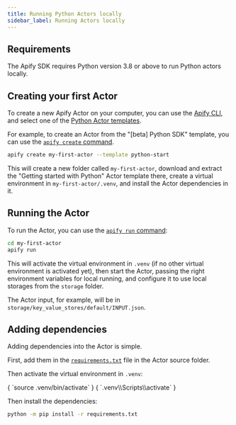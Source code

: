```yaml
---
title: Running Python Actors locally
sidebar_label: Running Actors locally
---
```



## Requirements

The Apify SDK requires Python version 3.8 or above to run Python actors locally.

## Creating your first Actor

To create a new Apify Actor on your computer, you can use the [Apify CLI](https://docs.apify.com/cli),
and select one of the [Python Actor templates](https://apify.com/templates?category=python).

For example, to create an Actor from the "[beta] Python SDK" template,
you can use the [`apify create` command](https://docs.apify.com/cli/docs/reference#apify-create-actorname).

```bash
apify create my-first-actor --template python-start
```

This will create a new folder called `my-first-actor`,
download and extract the "Getting started with Python" Actor template there,
create a virtual environment in `my-first-actor/.venv`,
and install the Actor dependencies in it.

## Running the Actor

To run the Actor, you can use the [`apify run` command](https://docs.apify.com/cli/docs/reference#apify-run):

```bash
cd my-first-actor
apify run
```

This will activate the virtual environment in `.venv` (if no other virtual environment is activated yet),
then start the Actor, passing the right environment variables for local running,
and configure it to use local storages from the `storage` folder.

The Actor input, for example, will be in `storage/key_value_stores/default/INPUT.json`.

## Adding dependencies

Adding dependencies into the Actor is simple.

First, add them in the [`requirements.txt`](https://pip.pypa.io/en/stable/reference/requirements-file-format/) file in the Actor source folder.

Then activate the virtual environment in `.venv`:

<Tabs groupId="operating-systems">
    <TabItem value="unix" label="Linux / macOS" default>
        <CodeBlock language="bash">{
`source .venv/bin/activate`
        }</CodeBlock>
    </TabItem>
    <TabItem value="win" label="Windows">
        <CodeBlock language="powershell">{
`.venv\\Scripts\\activate`
        }</CodeBlock>
    </TabItem>
</Tabs>

Then install the dependencies:

```bash
python -m pip install -r requirements.txt
```
